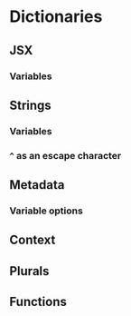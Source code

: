 # Dictionaries

## JSX

### Variables

## Strings

### Variables

### `^` as an escape character

## Metadata 

### Variable options

## Context

## Plurals

## Functions